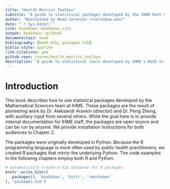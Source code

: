 ```yaml
--- 
title: "Health Metrics Toolbox"
subtitle: "A guide to statistical packages developed by the IHME Math Sciences team"
author: "Maintained by Reed Sorensen (rsoren@uw.edu)"
date: "`r Sys.Date()`"
site: bookdown::bookdown_site
output: bookdown::gitbook
documentclass: book
bibliography: [book.bib, packages.bib]
biblio-style: apalike
link-citations: yes
github-repo: rsoren/health_metrics_toolbox
description: "A guide to statistical tools developed by IHME's Math Sciences team, led by Aleksandr Aravkin and Peng Zheng"
---
```


# Introduction

This book describes how to use statistical packages developed by the Mathematical Sciences team at IHME. These packages are the result of pioneering work by Dr. Aleksandr Aravkin (director) and Dr. Peng Zheng, with auxiliary input from several others. While the goal here is to provide internal documentation for IHME staff, the packages are open source and can be run by anyone. We provide installation instructions for both audiences in Chapter 2. 

The packages were originally developed in Python. Because the R programming language is more often used by public health practitioners, we created R packages that mirror the underlying Python. The code examples in the following chapters employ both R and Python. 


```r
# automatically create a bib database for R packages
knitr::write_bib(c(
  .packages(), 'bookdown', 'knitr', 'rmarkdown'
), 'packages.bib')
```



